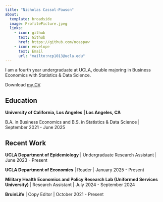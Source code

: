 ```yaml
---
title: "Nicholas Cassol-Pawson"
about:
  template: broadside
  image: ProfilePicture.jpeg
  links:
    - icon: github
      text: Github
      href: https://github.com/ncaspaw
    - icon: envelope
      text: Email
      url: "mailto:ncp1013@ucla.edu"
---
```


I am a fourth year undergraduate at UCLA, double majoring in Business Economics with Statistics & Data Science. 

Download [my CV](/Resume_Website.pdf).

## Education

**University of California, Los Angeles | Los Angeles, CA**

B.A. in Business Economics and B.S. in Statistics & Data Science | September 2021 - June 2025

## Recent Work

**UCLA Department of Epidemiology** | Undergraduate Research Assistant | June 2023 - Present

**UCLA Department of Economics** | Reader | January 2025 - Present

**Military Health Economics and Policy Research Lab (Uniformed Services University)** | Research Assistant | July 2024 - September 2024

**BruinLife** | Copy Editor | October 2021 - Present